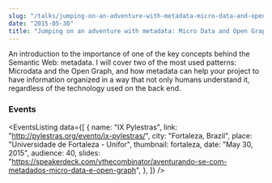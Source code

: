 ```yaml
---
slug: "/talks/jumping-on-an-adventure-with-metadata-micro-data-and-open-graph"
date: "2015-05-30"
title: "Jumping on an adventure with metadata: Micro Data and Open Graph"
---
```




An introduction to the importance of one of the key concepts behind the Semantic Web: metadata. I will cover two of the most used patterns: Microdata and the Open Graph, and how metadata can help your project to have information organized in a way that not only humans understand it, regardless of the technology used on the back end.

### Events

<EventsListing
  data={[
    {
      name: "IX Pylestras",
      link: "http://pylestras.org/evento/ix-pylestras/",
      city: "Fortaleza, Brazil",
      place: "Universidade de Fortaleza - Unifor",
      thumbnail: fortaleza,
      date: "May 30, 2015",
      audience: 40,
      slides:
        "https://speakerdeck.com/ythecombinator/aventurando-se-com-metadados-micro-data-e-open-graph",
    },
  ]}
/>
